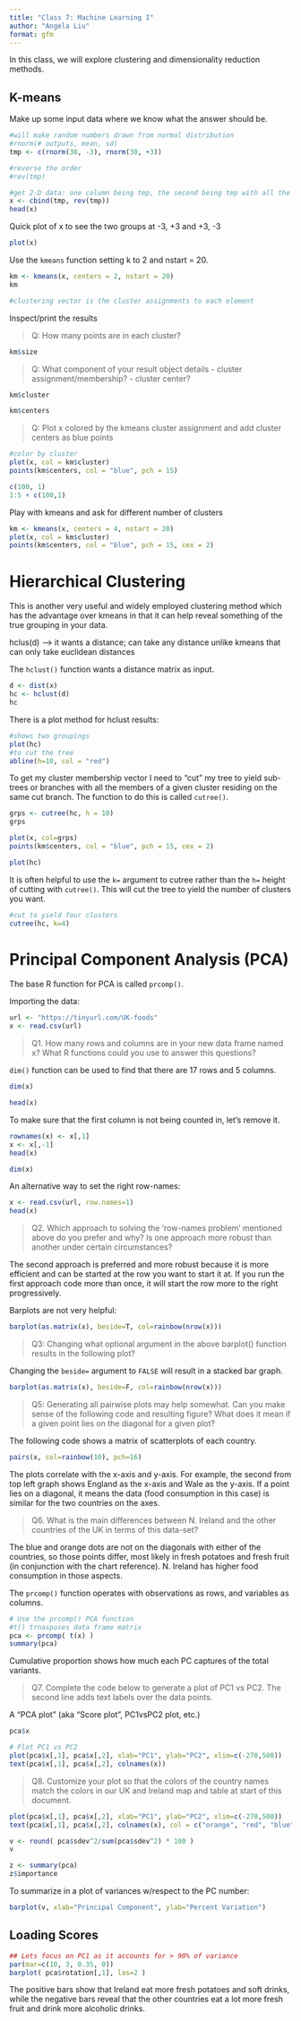 ```yaml
---
title: "Class 7: Machine Learning I"
author: "Angela Liu"
format: gfm
---
```


In this class, we will explore clustering and dimensionality reduction methods. 

## K-means

Make up some input data where we know what the answer should be.

```r
#will make random numbers drawn from normal distribution
#rnorm(# outputs, mean, sd)
tmp <- c(rnorm(30, -3), rnorm(30, +3))

#reverse the order
#rev(tmp)

#get 2-D data: one column being tmp, the second being tmp with all the elements in the opposite order
x <- cbind(tmp, rev(tmp))
head(x)
```

Quick plot of x to see the two groups at -3, +3 and +3, -3
```r
plot(x)
```

Use the `kmeans` function setting k to 2 and nstart = 20.
```r
km <- kmeans(x, centers = 2, nstart = 20)
km

#clustering vector is the cluster assignments to each element
```

Inspect/print the results

> Q: How many points are in each cluster?

```r
km$size
```

> Q: What component of your result object details
  - cluster assignment/membership?
  - cluster center?

```r
km$cluster
```

```r
km$centers
```

> Q: Plot x colored by the kmeans cluster assignment and add cluster centers as blue points

```r
#color by cluster
plot(x, col = km$cluster)
points(km$centers, col = "blue", pch = 15)
```

```r
c(100, 1)
1:5 + c(100,1)
```


Play with kmeans and ask for different number of clusters
```r
km <- kmeans(x, centers = 4, nstart = 20)
plot(x, col = km$cluster)
points(km$centers, col = "blue", pch = 15, cex = 2)
```

# Hierarchical Clustering

This is another very useful and widely employed clustering method which has the advantage over kmeans in that it can help reveal something of the true grouping in your data.

hclus(d) --> it wants a distance; can take any distance unlike kmeans that can only take euclidean distances

The `hclust()` function wants a distance matrix as input.
```r
d <- dist(x)
hc <- hclust(d)
hc
```

There is a plot method for hclust results:
```r
#shows two groupings
plot(hc)
#to cut the tree
abline(h=10, col = "red")
```


To get my cluster membership vector I need to "cut" my tree to yield sub-trees or branches with all the members of a given cluster residing on the same cut branch. The function to do this is called `cutree()`.
```r
grps <- cutree(hc, h = 10)
grps
```

```r
plot(x, col=grps)
points(km$centers, col = "blue", pch = 15, cex = 2)
```

```r
plot(hc)
```

It is often helpful to use the `k=` argument to cutree rather than the `h=` height of cutting with `cutree()`. This will cut the tree to yield the number of clusters you want.

```r
#cut to yield four clusters
cutree(hc, k=4)
```

# Principal Component Analysis (PCA)

The base R function for PCA is called `prcomp()`.

Importing the data:
```r
url <- "https://tinyurl.com/UK-foods"
x <- read.csv(url)
```

>Q1. How many rows and columns are in your new data frame named x? What R functions could you use to answer this questions?

`dim()` function can be used to find that there are 17 rows and 5 columns.

```r
dim(x)
```

```r
head(x)
```

To make sure that the first column is not being counted in, let's remove it.
```r
rownames(x) <- x[,1]
x <- x[,-1]
head(x)
```
```r
dim(x)
```
An alternative way to set the right row-names:
```r
x <- read.csv(url, row.names=1)
head(x)
```

>Q2. Which approach to solving the ‘row-names problem’ mentioned above do you prefer and why? Is one approach more robust than another under certain circumstances?

The second approach is preferred and more robust because it is more efficient and can be started at the row you want to start it at. If you run the first approach code more than once, it will start the row more to the right progressively. 


Barplots are not very helpful:
```r
barplot(as.matrix(x), beside=T, col=rainbow(nrow(x)))
```

>Q3: Changing what optional argument in the above barplot() function results in the following plot?

Changing the `beside=` argument to `FALSE` will result in a stacked bar graph.
```r
barplot(as.matrix(x), beside=F, col=rainbow(nrow(x)))
```

>Q5: Generating all pairwise plots may help somewhat. Can you make sense of the following code and resulting figure? What does it mean if a given point lies on the diagonal for a given plot?

The following code shows a matrix of scatterplots of each country. 
```r
pairs(x, col=rainbow(10), pch=16)
```
The plots correlate with the x-axis and y-axis. For example, the second from top left graph shows England as the x-axis and Wale as the y-axis. If a point lies on a diagonal, it means the data (food consumption in this case) is similar for the two countries on the axes.

>Q6. What is the main differences between N. Ireland and the other countries of the UK in terms of this data-set?

The blue and orange dots are  not on the diagonals with either of the countries, so those points differ, most likely in fresh potatoes and fresh fruit (in conjunction with the chart reference). N. Ireland has higher food consumption in those aspects.


The `prcomp()` function operates with observations as rows, and variables as columns. 
```r
# Use the prcomp() PCA function 
#t() trnasposes data frame matrix
pca <- prcomp( t(x) )
summary(pca)
```
Cumulative proportion shows how much each PC captures of the total variants.

>Q7. Complete the code below to generate a plot of PC1 vs PC2. The second line adds text labels over the data points.

A "PCA plot" (aka "Score plot", PC1vsPC2 plot, etc.)
```r
pca$x
```


```r
# Plot PC1 vs PC2
plot(pca$x[,1], pca$x[,2], xlab="PC1", ylab="PC2", xlim=c(-270,500))
text(pca$x[,1], pca$x[,2], colnames(x))
```

>Q8. Customize your plot so that the colors of the country names match the colors in our UK and Ireland map and table at start of this document.

```r
plot(pca$x[,1], pca$x[,2], xlab="PC1", ylab="PC2", xlim=c(-270,500))
text(pca$x[,1], pca$x[,2], colnames(x), col = c("orange", "red", "blue", "green"))
```


```r
v <- round( pca$sdev^2/sum(pca$sdev^2) * 100 )
v
```

```r
z <- summary(pca)
z$importance
```
To summarize in a plot of variances w/respect to the PC number:
```r
barplot(v, xlab="Principal Component", ylab="Percent Variation")
```

## Loading Scores

```r
## Lets focus on PC1 as it accounts for > 90% of variance 
par(mar=c(10, 3, 0.35, 0))
barplot( pca$rotation[,1], las=2 )
```
The positive bars show that Ireland eat more fresh potatoes and soft drinks, while the negative bars reveal that the other countries eat a lot more fresh fruit and drink more alcoholic drinks.



